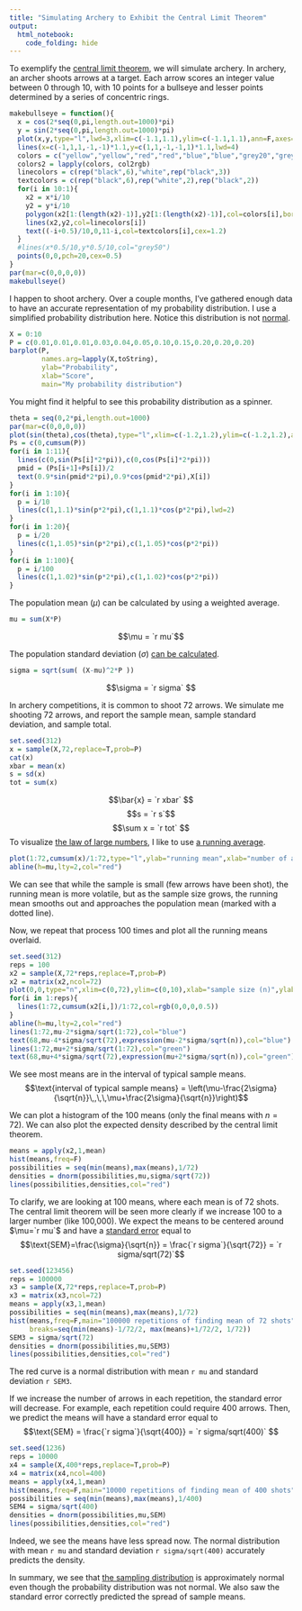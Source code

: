 ```yaml
---
title: "Simulating Archery to Exhibit the Central Limit Theorem"
output:
  html_notebook:
    code_folding: hide
---
```


To exemplify the [central limit theorem](https://en.wikipedia.org/wiki/Central_limit_theorem){target="blank"}, we will simulate archery. In archery, an archer shoots arrows at a target. Each arrow scores an integer value between 0 through 10, with 10 points for a bullseye and lesser points determined by a series of concentric rings.

```r
makebullseye = function(){
  x = cos(2*seq(0,pi,length.out=1000)*pi)
  y = sin(2*seq(0,pi,length.out=1000)*pi)
  plot(x,y,type="l",lwd=3,xlim=c(-1.1,1.1),ylim=c(-1.1,1.1),ann=F,axes=F)
  lines(x=c(-1,1,1,-1,-1)*1.1,y=c(1,1,-1,-1,1)*1.1,lwd=4)
  colors = c("yellow","yellow","red","red","blue","blue","grey20","grey20","white","white")
  colors2 = lapply(colors, col2rgb)
  linecolors = c(rep("black",6),"white",rep("black",3))
  textcolors = c(rep("black",6),rep("white",2),rep("black",2))
  for(i in 10:1){
    x2 = x*i/10
    y2 = y*i/10
    polygon(x2[1:(length(x2)-1)],y2[1:(length(x2)-1)],col=colors[i],border=F)
    lines(x2,y2,col=linecolors[i])
    text((-i+0.5)/10,0,11-i,col=textcolors[i],cex=1.2)
  }
  #lines(x*0.5/10,y*0.5/10,col="grey50")
  points(0,0,pch=20,cex=0.5)
}
par(mar=c(0,0,0,0))
makebullseye()
```

I happen to shoot archery. Over a couple months, I've gathered enough data to have an accurate representation of my probability distribution. I use a simplified probability distribution here. Notice this distribution is not [normal](https://en.wikipedia.org/wiki/Normal_distribution){target="blank"}.

```r
X = 0:10
P = c(0.01,0.01,0.01,0.03,0.04,0.05,0.10,0.15,0.20,0.20,0.20)
barplot(P,
        names.arg=lapply(X,toString),
        ylab="Probability",
        xlab="Score",
        main="My probability distribution")
```
You might find it helpful to see this probability distribution as a spinner.
```r
theta = seq(0,2*pi,length.out=1000)
par(mar=c(0,0,0,0))
plot(sin(theta),cos(theta),type="l",xlim=c(-1.2,1.2),ylim=c(-1.2,1.2),axes=F,ann=F)
Ps = c(0,cumsum(P))
for(i in 1:11){
  lines(c(0,sin(Ps[i]*2*pi)),c(0,cos(Ps[i]*2*pi)))
  pmid = (Ps[i+1]+Ps[i])/2
  text(0.9*sin(pmid*2*pi),0.9*cos(pmid*2*pi),X[i])
}
for(i in 1:10){
  p = i/10
  lines(c(1,1.1)*sin(p*2*pi),c(1,1.1)*cos(p*2*pi),lwd=2)
}
for(i in 1:20){
  p = i/20
  lines(c(1,1.05)*sin(p*2*pi),c(1,1.05)*cos(p*2*pi))
}
for(i in 1:100){
  p = i/100
  lines(c(1,1.02)*sin(p*2*pi),c(1,1.02)*cos(p*2*pi))
}
```


The population mean ($\mu$) can be calculated by using a weighted average.
```r
mu = sum(X*P)
```
$$\mu = `r mu`$$

The population standard deviation ($\sigma$) [can be calculated](https://en.wikipedia.org/wiki/Standard_deviation#Discrete_random_variable){target="blank"}.
```r
sigma = sqrt(sum( (X-mu)^2*P ))
```
$$\sigma = `r sigma` $$

In archery competitions, it is common to shoot 72 arrows. We simulate me shooting 72 arrows, and report the sample mean, sample standard deviation, and sample total.
```r
set.seed(312)
x = sample(X,72,replace=T,prob=P)
cat(x)
xbar = mean(x)
s = sd(x)
tot = sum(x)
```
$$\bar{x} = `r xbar` $$
$$s = `r s`$$
$$\sum x = `r tot` $$
To visualize [the law of large numbers](https://en.wikipedia.org/wiki/Law_of_large_numbers){target="blank"}, I like to use [a running average](https://en.wikipedia.org/wiki/Moving_average#Cumulative_moving_average){target="blank"}.
```r
plot(1:72,cumsum(x)/1:72,type="l",ylab="running mean",xlab="number of arrows shot",main="Running mean, shooting 72 arrows")
abline(h=mu,lty=2,col="red")
```

We can see that while the sample is small (few arrows have been shot), the running mean is more volatile, but as the sample size grows, the running mean smooths out and approaches the population mean (marked with a dotted line).

Now, we repeat that process 100 times and plot all the running means overlaid.

```r
set.seed(312)
reps = 100
x2 = sample(X,72*reps,replace=T,prob=P)
x2 = matrix(x2,ncol=72)
plot(0,0,type="n",xlim=c(0,72),ylim=c(0,10),xlab="sample size (n)",ylab="mean",main="Running mean, shooting 72 arrows, repeated 100 times")
for(i in 1:reps){
  lines(1:72,cumsum(x2[i,])/1:72,col=rgb(0,0,0,0.5))
}
abline(h=mu,lty=2,col="red")
lines(1:72,mu-2*sigma/sqrt(1:72),col="blue")
text(68,mu-4*sigma/sqrt(72),expression(mu-2*sigma/sqrt(n)),col="blue")
lines(1:72,mu+2*sigma/sqrt(1:72),col="green")
text(68,mu+4*sigma/sqrt(72),expression(mu+2*sigma/sqrt(n)),col="green")
```
We see most means are in the interval of typical sample means.
$$\text{interval of typical sample means} = \left(\mu-\frac{2\sigma}{\sqrt{n}}\,,\,\,\mu+\frac{2\sigma}{\sqrt{n}}\right)$$

We can plot a histogram of the 100 means (only the final means with $n=72$). We can also plot the expected density described by the central limit theorem.
```r
means = apply(x2,1,mean)
hist(means,freq=F)
possibilities = seq(min(means),max(means),1/72)
densities = dnorm(possibilities,mu,sigma/sqrt(72))
lines(possibilities,densities,col="red")
```

To clarify, we are looking at 100 means, where each mean is of 72 shots. The central limit theorem will be seen more clearly if we increase 100 to a larger number (like 100,000). We expect the means to be centered around $\mu=`r mu`$ and have a [standard error](https://en.wikipedia.org/wiki/Standard_error){target="blank"} equal to $$\text{SEM}=\frac{\sigma}{\sqrt{n}} = \frac{`r sigma`}{\sqrt{72}} = `r sigma/sqrt(72)`$$
```r
set.seed(123456)
reps = 100000
x3 = sample(X,72*reps,replace=T,prob=P)
x3 = matrix(x3,ncol=72)
means = apply(x3,1,mean)
possibilities = seq(min(means),max(means),1/72)
hist(means,freq=F,main="100000 repetitions of finding mean of 72 shots",
     breaks=seq(min(means)-1/72/2, max(means)+1/72/2, 1/72))
SEM3 = sigma/sqrt(72)
densities = dnorm(possibilities,mu,SEM3)
lines(possibilities,densities,col="red")
```
The red curve is a normal distribution with mean `r mu` and standard deviation `r SEM3`.

If we increase the number of arrows in each repetition, the standard error will decrease. For example, each repetition could require 400 arrows. Then, we predict the means will have a standard error equal to
$$\text{SEM} = \frac{`r sigma`}{\sqrt{400}} = `r sigma/sqrt(400)` $$

```r
set.seed(1236)
reps = 10000
x4 = sample(X,400*reps,replace=T,prob=P)
x4 = matrix(x4,ncol=400)
means = apply(x4,1,mean)
hist(means,freq=F,main="10000 repetitions of finding mean of 400 shots")
possibilities = seq(min(means),max(means),1/400)
SEM4 = sigma/sqrt(400)
densities = dnorm(possibilities,mu,SEM)
lines(possibilities,densities,col="red")
```
Indeed, we see the means have less spread now. The normal distribution with mean `r mu` and standard deviation `r sigma/sqrt(400)` accurately predicts the density.

In summary, we see that [the sampling distribution](https://en.wikipedia.org/wiki/Sampling_distribution){target="blank"} is approximately normal even though the probability distribution was not normal. We also saw the standard error correctly predicted the spread of sample means.